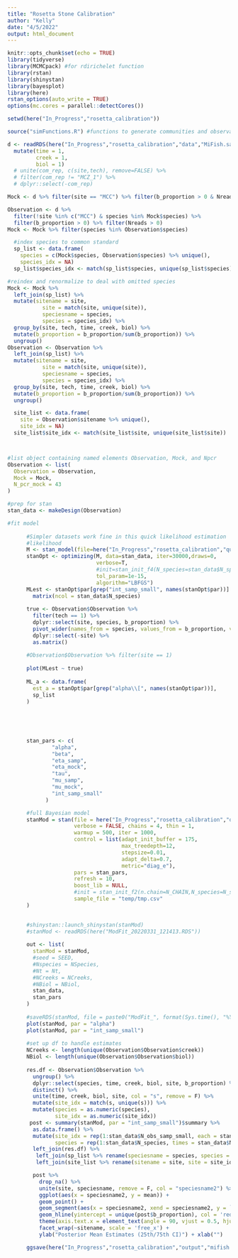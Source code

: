 ```yaml
---
title: "Rosetta Stone Calibration"
author: "Kelly"
date: "4/5/2022"
output: html_document
---
```


```r
knitr::opts_chunk$set(echo = TRUE)
library(tidyverse)
library(MCMCpack) #for rdirichelet function
library(rstan)
library(shinystan)
library(bayesplot)
library(here)
rstan_options(auto_write = TRUE)
options(mc.cores = parallel::detectCores())

setwd(here("In_Progress","rosetta_calibration"))

source("simFunctions.R") #functions to generate communities and observations of those communities

d <- readRDS(here("In_Progress","rosetta_calibration","data","MiFish.salmonidonly.mockdata.RDS")) %>% 
  mutate(time = 1,
         creek = 1,
         biol = 1) 
  # unite(com_rep, c(site,tech), remove=FALSE) %>% 
  # filter(com_rep != "MCZ_1") %>%  
  # dplyr::select(-com_rep)

Mock <- d %>% filter(site == "MCC") %>% filter(b_proportion > 0 & Nreads > 0) 

Observation <- d %>% 
  filter(!site %in% c("MCC") & species %in% Mock$species) %>% 
  filter(b_proportion > 0) %>% filter(Nreads > 0) 
Mock <- Mock %>% filter(species %in% Observation$species)

  #index species to common standard 
  sp_list <- data.frame(
    species = c(Mock$species, Observation$species) %>% unique(),
    species_idx = NA)
  sp_list$species_idx <- match(sp_list$species, unique(sp_list$species)) 

#reindex and renormalize to deal with omitted species
Mock <- Mock %>% 
  left_join(sp_list) %>% 
  mutate(sitename = site, 
           site = match(site, unique(site)),
           speciesname = species,
           species = species_idx) %>% 
  group_by(site, tech, time, creek, biol) %>% 
  mutate(b_proportion = b_proportion/sum(b_proportion)) %>% 
  ungroup()
Observation <- Observation %>% 
  left_join(sp_list) %>% 
  mutate(sitename = site, 
           site = match(site, unique(site)),
           speciesname = species,
           species = species_idx) %>% 
  group_by(site, tech, time, creek, biol) %>% 
  mutate(b_proportion = b_proportion/sum(b_proportion)) %>% 
  ungroup()

  site_list <- data.frame(
    site = Observation$sitename %>% unique(),
    site_idx = NA)
  site_list$site_idx <- match(site_list$site, unique(site_list$site)) 



#list object containing named elements Observation, Mock, and Npcr
Observation <- list(
  Observation = Observation,
  Mock = Mock,
  N_pcr_mock = 43
)   

#prep for stan
stan_data <- makeDesign(Observation)


```



```r



#fit model
      
      #Simpler datasets work fine in this quick likelihood estimation
      #likelihood
      M <- stan_model(file=here("In_Progress","rosetta_calibration","quant_metabar_rosetta.stan"))
      stanOpt <- optimizing(M, data=stan_data, iter=30000,draws=0,
                            verbose=T,
                            #init=stan_init_f4(N_species=stan_data$N_species, Observation),
                            tol_param=1e-15,
                            algorithm="LBFGS")
      MLest <- stanOpt$par[grep("int_samp_small", names(stanOpt$par))] %>%
        matrix(ncol = stan_data$N_species)
      
      true <- Observation$Observation %>% 
        filter(tech == 1) %>% 
        dplyr::select(site, species, b_proportion) %>% 
        pivot_wider(names_from = species, values_from = b_proportion, values_fill = 0) %>% 
        dplyr::select(-site) %>% 
        as.matrix()
      
      #Observation$Observation %>% filter(site == 1)
      
      plot(MLest ~ true)
      
      ML_a <- data.frame(
        est_a = stanOpt$par[grep("alpha\\[", names(stanOpt$par))],
        sp_list
      )  
      
        
      
      
```



```r
      stan_pars <- c( 
              "alpha",
              "beta",
              "eta_samp",
              "eta_mock",
              "tau",
              "mu_samp",
              "mu_mock",
              "int_samp_small"
            )

      #full Bayesian model
      stanMod = stan(file = here("In_Progress","rosetta_calibration","quant_metabar_rosetta.stan") ,data = stan_data,
                     verbose = FALSE, chains = 4, thin = 1,
                     warmup = 500, iter = 1000,
                     control = list(adapt_init_buffer = 175,
                                    max_treedepth=12,
                                    stepsize=0.01,
                                    adapt_delta=0.7,
                                    metric="diag_e"),
                     pars = stan_pars,
                     refresh = 10,
                     boost_lib = NULL,
                     #init = stan_init_f2(n.chain=N_CHAIN,N_species=N_species),
                     sample_file = "temp/tmp.csv"
      )

      
      #shinystan::launch_shinystan(stanMod)
      #stanMod <- readRDS(here("ModFit_20220331_121413.RDS"))
      
      out <- list(
        stanMod = stanMod,
        #seed = SEED,
        #Nspecies = NSpecies,
        #Nt = Nt,
        #NCreeks = NCreeks,
        #NBiol = NBiol,
        stan_data,
        stan_pars
      )
      
      #saveRDS(stanMod, file = paste0("ModFit_", format(Sys.time(), "%Y%m%d_%X"), ".RDS"))
      plot(stanMod, par = "alpha")
      plot(stanMod, par = "int_samp_small")
      
      #set up df to handle estimates
      NCreeks <- length(unique(Observation$Observation$creek))
      NBiol <- length(unique(Observation$Observation$biol))
      
      res.df <- Observation$Observation %>% 
        ungroup() %>% 
        dplyr::select(species, time, creek, biol, site, b_proportion) %>% 
        distinct() %>% 
        unite(time, creek, biol, site, col = "s", remove = F) %>% 
        mutate(site_idx = match(s, unique(s))) %>% 
        mutate(species = as.numeric(species),
               site_idx = as.numeric(site_idx))
       post <- summary(stanMod, par = "int_samp_small")$summary %>% 
        as.data.frame() %>% 
        mutate(site_idx = rep(1:stan_data$N_obs_samp_small, each = stan_data$N_species),
               species = rep(1:stan_data$N_species, times = stan_data$N_obs_samp_small)) %>% 
        left_join(res.df) %>% 
         left_join(sp_list %>% rename(speciesname = species, species = species_idx)) %>% 
         left_join(site_list %>% rename(sitename = site, site = site_idx))


```


```r

        post %>% 
          drop_na() %>% 
          unite(site, speciesname, remove = F, col = "speciesname2") %>% 
          ggplot(aes(x = speciesname2, y = mean)) +
          geom_point() +
          geom_segment(aes(x = speciesname2, xend = speciesname2, y = `25%`, yend = `75%`)) +
          geom_hline(yintercept = unique(post$b_proportion), col = 'red') +
          theme(axis.text.x = element_text(angle = 90, vjust = 0.5, hjust=1)) +
          facet_wrap(~sitename, scale = 'free_x') +
          ylab("Posterior Mean Estimates (25th/75th CI)") + xlab("")

      ggsave(here("In_Progress","rosetta_calibration","output","mifish.salmononly.usec.pdf"))  

```

